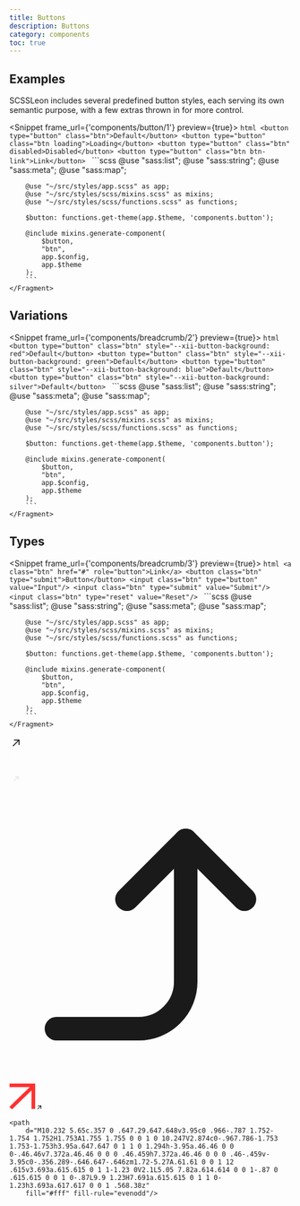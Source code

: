 ```yaml
---
title: Buttons
description: Buttons
category: components
toc: true
---
```


## Examples

SCSSLeon includes several predefined button styles, each serving its own semantic purpose, with a few extras thrown in for more control.

<Snippet frame_url={'components/button/1'} preview={true}>
    <Fragment slot="html">
        ```html
        <button type="button" class="btn">Default</button>
        <button type="button" class="btn loading">Loading</button>
        <button type="button" class="btn" disabled>Disabled</button>
        <button type="button" class="btn btn-link">Link</button>
        ```
    </Fragment>
    <Fragment slot="scss">
        ```scss
        @use "sass:list";
        @use "sass:string";
        @use "sass:meta";
        @use "sass:map";

        @use "~/src/styles/app.scss" as app;
        @use "~/src/styles/scss/mixins.scss" as mixins;
        @use "~/src/styles/scss/functions.scss" as functions;

        $button: functions.get-theme(app.$theme, 'components.button');

        @include mixins.generate-component(
            $button,
            "btn",
            app.$config,
            app.$theme
        );
        ```
    </Fragment>
</Snippet>

## Variations

<Snippet frame_url={'components/breadcrumb/2'} preview={true}>
    <Fragment slot="html">
        ```html
        <button type="button" class="btn" style="--xii-button-background: red">Default</button>
        <button type="button" class="btn" style="--xii-button-background: green">Default</button>
        <button type="button" class="btn" style="--xii-button-background: blue">Default</button>
        <button type="button" class="btn" style="--xii-button-background: silver">Default</button>
        ```
    </Fragment>
    <Fragment slot="scss">
        ```scss
        @use "sass:list";
        @use "sass:string";
        @use "sass:meta";
        @use "sass:map";

        @use "~/src/styles/app.scss" as app;
        @use "~/src/styles/scss/mixins.scss" as mixins;
        @use "~/src/styles/scss/functions.scss" as functions;

        $button: functions.get-theme(app.$theme, 'components.button');

        @include mixins.generate-component(
            $button,
            "btn",
            app.$config,
            app.$theme
        );
        ```
    </Fragment>
</Snippet>

## Types

<Snippet frame_url={'components/breadcrumb/3'} preview={true}>
    <Fragment slot="html">
        ```html
        <a class="btn" href="#" role="button">Link</a>
        <button class="btn" type="submit">Button</button>
        <input class="btn" type="button" value="Input"/>
        <input class="btn" type="submit" value="Submit"/>
        <input class="btn" type="reset" value="Reset"/>
        ```
    </Fragment>
    <Fragment slot="scss">
        ```scss
        @use "sass:list";
        @use "sass:string";
        @use "sass:meta";
        @use "sass:map";

        @use "~/src/styles/app.scss" as app;
        @use "~/src/styles/scss/mixins.scss" as mixins;
        @use "~/src/styles/scss/functions.scss" as functions;

        $button: functions.get-theme(app.$theme, 'components.button');

        @include mixins.generate-component(
            $button,
            "btn",
            app.$config,
            app.$theme
        );
        ```
    </Fragment>
</Snippet>

<svg xmlns="http://www.w3.org/2000/svg" width="24" height="24" viewBox="0 0 24 24" fill="none">
    <path d="M17.25 15.25V6.75H8.75" stroke="black" stroke-width="1.5" stroke-linecap="round" stroke-linejoin="round"/>
    <path d="M17 7L6.75 17.25" stroke="black" stroke-width="1.5" stroke-linecap="round" stroke-linejoin="round"/>
</svg>

<svg xmlns="http://www.w3.org/2000/svg" xmlns:xlink="http://www.w3.org/1999/xlink" width="12px" height="12px"
     viewBox="0 0 12 12" version="1.1">
    <g id="Page-1" stroke="none" stroke-width="1" fill="none" fill-rule="evenodd">
        <g id="Artboard" transform="translate(-209.000000, -19.000000)" stroke="#FFFFFF">
            <g id="Group" transform="translate(209.000000, 19.000000)">
                <path d="M4.5,0.5 L11.5,0.5" id="Line-5" stroke-linecap="square"/>
                <path d="M11.5,7.5 L11.5,0.5" id="Line-5" stroke-linecap="square"/>
                <path d="M0.5,11.5 L11.5,0.5" id="Line-5"/>
            </g>
        </g>
    </g>
</svg>

<svg xmlns="http://www.w3.org/2000/svg" width="24" height="24" viewBox="0 0 24 24" fill="none">
    <path fill-rule="evenodd" clip-rule="evenodd"
          d="M14.464 8.68779H9.91255V7.48779H16.5125V14.0878H15.3125V9.53632L8.33681 16.5121L7.48828 15.6635L14.464 8.68779Z"
          fill="#E2E2E2"/>
</svg>

<svg xmlns="http://www.w3.org/2000/svg" viewBox="0 0 24 24" fill="none" stroke="currentColor" stroke-width="2"
     stroke-linecap="round" stroke-linejoin="round">
    <polyline points="10 9 15 4 20 9"></polyline>
    <path d="M4 20h7a4 4 0 0 0 4-4V4"></path>
</svg>

<svg xmlns="http://www.w3.org/2000/svg" width="46" height="46" viewBox="0 0 46 46" fill="none">
    <path fill-rule="evenodd" clip-rule="evenodd" d="M46 6.34483H0.264223V0H46V6.34483Z" fill="#FF2F2F"/>
    <path fill-rule="evenodd" clip-rule="evenodd" d="M46 5.02299V45.2069H39.4663V5.02299L46 5.02299Z" fill="#FF2F2F"/>
    <path fill-rule="evenodd" clip-rule="evenodd"
          d="M44.6388 7.13793L4.62001 46L0 41.5135L40.0188 2.65146L44.6388 7.13793Z" fill="#FF2F2F"/>
</svg>

<svg width=".5em" height=".5em" viewBox="0 0 18 18" fill="none" xmlns="http://www.w3.org/2000/svg" data-arrow="2">
    <path d="M2.1573 18L15.1348 5.02247V17.5955L18 14.6966V0H3.33708L0.438203 2.89888H12.9775L0 15.8764L2.1573 18Z"
          fill="currentcolor"></path>
</svg>

<svg width="12" height="12" viewBox="0 0 12 12" fill="none" xmlns="http://www.w3.org/2000/svg">
    <g opacity="0.8">
        <path d="M2 10L10 2M10 2H4.28571M10 2V7.71429" stroke="white" stroke-linecap="square"
              stroke-linejoin="round"></path>
    </g>
</svg>

<svg width="22" height="22" viewBox="0 0 22 22" xmlns="http://www.w3.org/2000/svg">

    <path
        d="M10.232 5.65c.357 0 .647.29.647.648v3.95c0 .966-.787 1.752-1.754 1.752H1.753A1.755 1.755 0 0 1 0 10.247V2.874c0-.967.786-1.753 1.753-1.753h3.95a.647.647 0 1 1 0 1.294h-3.95a.46.46 0 0 0-.46.46v7.372a.46.46 0 0 0 .46.459h7.372a.46.46 0 0 0 .46-.459v-3.95c0-.356.289-.646.647-.646zm1.72-5.27A.61.61 0 0 1 12 .615v3.693a.615.615 0 1 1-1.23 0V2.1L5.05 7.82a.614.614 0 0 1-.87 0 .615.615 0 0 1 0-.87L9.9 1.23H7.691a.615.615 0 1 1 0-1.23h3.693a.617.617 0 0 1 .568.38z"
        fill="#fff" fill-rule="evenodd"/>
</svg>